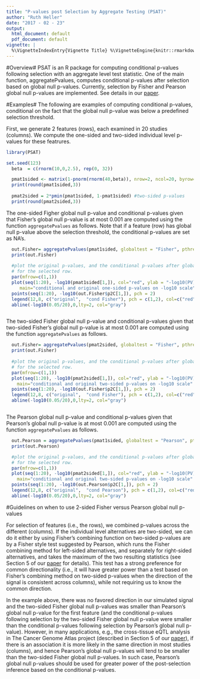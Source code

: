 ```yaml
---
title: "P-values post Selection by Aggregate Testing (PSAT)"
author: "Ruth Heller"
date: "2017 - 02 - 23"
output:
  html_document: default
  pdf_document: default
vignette: |
  %\VignetteIndexEntry{Vignette Title} %\VignetteEngine{knitr::rmarkdown} %\VignetteEncoding{UTF-8}
---
```


#Overview#
PSAT is an R package for computing conditional p-values following selection with an aggregate level test statistic. One of the main function, aggregatePvalues, computes conditional p-values after selection based on global null p-values. Currently, selection by Fisher and Pearson global null p-values are implemented. See details in our [paper](http://dx.doi.org/10.1101/058404).

#Examples#
The following are examples of computing conditional p-values, conditional on the fact that the global null p-value was below a predefined selection threshold. 

First, we generate 2 features (rows), each examined in 20 studies (columns). We compute the one-sided and two-sided individual level p-values for these featrures. 
```r
library(PSAT)

set.seed(123)
  beta  = c(rnorm(10,0,2.5), rep(0, 32))

  pmat1sided <- matrix(1-pnorm(rnorm(40,beta)), nrow=2, ncol=20, byrow=TRUE) #one-sided p-values
  print(round(pmat1sided,3))
  
  pmat2sided = 2*pmin(pmat1sided, 1-pmat1sided) #two-sided p-values
  print(round(pmat2sided,3))  

```

The one-sided Figher global null p-value and conditional p-values given that Fisher's global null p-value is at most 0.001 are computed using the function `aggregatePvalues` as follows. Note that if a feature (row) has global null p-value above the selection threshold, the conditional p-values are set as NA's. 
```r

  out.Fisher= aggregatePvalues(pmat1sided, globaltest = "Fisher", pthreshold=0.001)
  print(out.Fisher)
  
  #plot the original p-values, and the conditional p-values after global null selection by Fisher, 
  # for the selected row. 
  par(mfrow=c(1,1))
  plot(seq(1:20), -log10(pmat1sided[1,]), col="red", ylab = "-log10(PV)", 
     main="conditional and original one-sided p-values on -log10 scale" )
  points(seq(1:20), -log10(out.Fisher$p2C[1,]), pch = 2)
  legend(12,8, c("original",  "cond Fisher"), pch = c(1,2), col=c("red", "black"))
  abline(-log10(0.05/20),0,lty=2, col="gray")



```



The two-sided Fisher global null p-value and conditional p-values given that two-sided Fisher's global null p-value is at most 0.001 are computed using the function `aggregatePvalues` as follows. 
```r

  out.Fisher= aggregatePvalues(pmat2sided, globaltest = "Fisher", pthreshold=0.001)
  print(out.Fisher)
  
  #plot the original p-values, and the conditional p-values after global null selection by Fisher,
  # for the selected row. 
  par(mfrow=c(1,1))
  plot(seq(1:20), -log10(pmat2sided[1,]), col="red", ylab = "-log10(PV)", 
    main="conditional and original two-sided p-values on -log10 scale" )
  points(seq(1:20), -log10(out.Fisher$p2C[1,]), pch = 2)
  legend(12,8, c("original",  "cond Fisher"), pch = c(1,2), col=c("red", "black"))
  abline(-log10(0.05/20),0,lty=2, col="gray")



```


The Pearson global null p-value and conditional p-values given that Pearson's global null p-value is at most 0.001 are computed using the function `aggregatePvalues` as follows. 
```r

  out.Pearson = aggregatePvalues(pmat1sided, globaltest = "Pearson", pthreshold=0.001)
  print(out.Pearson)

  #plot the original p-values, and the conditional p-values after global null selection by Pearson, 
  # for the selected row. 
  par(mfrow=c(1,1))
  plot(seq(1:20), -log10(pmat2sided[1,]), col="red", ylab = "-log10(PV)",
    main="conditional and original two-sided p-values on -log10 scale" )
  points(seq(1:20), -log10(out.Pearson$p2C[1,]), pch = 2)
  legend(12,8, c("original",  "cond Pearson"), pch = c(1,2), col=c("red", "black"))
  abline(-log10(0.05/20),0,lty=2, col="gray")


```



#Guidelines on when to use  2-sided Fisher versus Pearson global null p-values 

For selection of features (i.e., the rows), we combined p-values across the different  (columns). If the individual level alternatives are two-sided, we can do it either by using Fisher's combining function on two-sided p-values are  by  a  Fisher style test suggested by Pearson,  which  runs the Fisher combining method for left-sided alternatives, and separately for right-sided alternatives, and takes the maximum of the two resulting statistics (see Section 5 of our [paper](http://dx.doi.org/10.1101/058404) for details).  This test has a strong preference for common directionality (i.e., it will have greater power than a test based on Fisher's combining method on two-sided p-values when the direction of the signal is consistent across columns), while not requiring us to know the common direction.

In the example above, there was no favored direction in our simulated signal and the two-sided Fisher global null p-values was smaller than Pearson's global null p-value for the first feature (and the conditional p-values following selection by the two-sided Fisher global null p-value were smaller than the conditional p-values following selection by Pearson's global null p-value). However, in many applications, e.g., the cross-tissue eQTL analysis in The Cancer Genome Atlas project (described in Section 5 of our [paper](http://dx.doi.org/10.1101/058404)), if there is an association it is more likely in the same direction in most studies (columns), and hence Pearson's global null p-values will tend to be smaller than the two-sided Fisher global null p-values. In such case, Pearson's global null p-values should be used for greater power of the post-selection inference based on the conditional p-values.  


